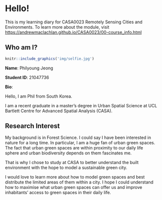 # Hello! {.unnumbered}

This is my learning diary for CASA0023 Remotely Sensing Cities and Environments. To learn more about the module, visit <https://andrewmaclachlan.github.io/CASA0023/00-course_info.html>

## Who am I?

```r
knitr::include_graphics('img/selfie.jpg')
```

**Name**: Philyoung Jeong

**Student ID**: 21047736

**Bio**:

Hello, I am Phil from South Korea.

I am a recent graduate in a master's degree in Urban Spatial Science at UCL Bartlett Centre for Advanced Spatial Analysis (CASA).

## Research Interest

My background is in Forest Science. I could say I have been interested in nature for a long time. In particular, I am a huge fan of urban green spaces. The fact that urban green spaces are within proximity to our daily life sphere and urban biodiversity depends on them fascinates me.

That is why I chose to study at CASA to better understand the built environment with the hope to model a sustainable green city.

I would love to learn more about how to model green spaces and best distribute the limited areas of them within a city. I hope I could understand how to maximise what urban green spaces can offer us and improve inhabitants' access to green spaces in their daily life.

